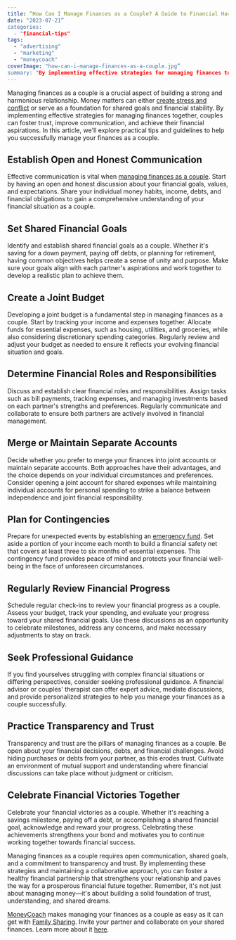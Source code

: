 ```yaml
---
title: “How Can I Manage Finances as a Couple? A Guide to Financial Harmony"
date: "2023-07-21”
categories: 
  - "financial-tips"
tags: 
  - "advertising"
  - "marketing"
  - "moneycoach"
coverImage: "how-can-i-manage-finances-as-a-couple.jpg”
summary: "By implementing effective strategies for managing finances together, couples can foster trust, improve communication, and achieve their financial aspirations."
---
```

Managing finances as a couple is a crucial aspect of building a strong and harmonious relationship. Money matters can either [create stress and conflict](/blog/are-money-topics-causing-issues-in-your-love-life) or serve as a foundation for shared goals and financial stability. By implementing effective strategies for managing finances together, couples can foster trust, improve communication, and achieve their financial aspirations. In this article, we'll explore practical tips and guidelines to help you successfully manage your finances as a couple.

## Establish Open and Honest Communication
Effective communication is vital when [managing finances as a couple](/blog/why-managing-finances-as-a-couple-can-improve-your-relationship). Start by having an open and honest discussion about your financial goals, values, and expectations. Share your individual money habits, income, debts, and financial obligations to gain a comprehensive understanding of your financial situation as a couple.

## Set Shared Financial Goals
Identify and establish shared financial goals as a couple. Whether it's saving for a down payment, paying off debts, or planning for retirement, having common objectives helps create a sense of unity and purpose. Make sure your goals align with each partner's aspirations and work together to develop a realistic plan to achieve them.

## Create a Joint Budget
Developing a joint budget is a fundamental step in managing finances as a couple. Start by tracking your income and expenses together. Allocate funds for essential expenses, such as housing, utilities, and groceries, while also considering discretionary spending categories. Regularly review and adjust your budget as needed to ensure it reflects your evolving financial situation and goals.

## Determine Financial Roles and Responsibilities
Discuss and establish clear financial roles and responsibilities. Assign tasks such as bill payments, tracking expenses, and managing investments based on each partner's strengths and preferences. Regularly communicate and collaborate to ensure both partners are actively involved in financial management.

## Merge or Maintain Separate Accounts
Decide whether you prefer to merge your finances into joint accounts or maintain separate accounts. Both approaches have their advantages, and the choice depends on your individual circumstances and preferences. Consider opening a joint account for shared expenses while maintaining individual accounts for personal spending to strike a balance between independence and joint financial responsibility.

## Plan for Contingencies
Prepare for unexpected events by establishing an [emergency fund](/blog/how-to-establish-financial-goals). Set aside a portion of your income each month to build a financial safety net that covers at least three to six months of essential expenses. This contingency fund provides peace of mind and protects your financial well-being in the face of unforeseen circumstances.

## Regularly Review Financial Progress
Schedule regular check-ins to review your financial progress as a couple. Assess your budget, track your spending, and evaluate your progress toward your shared financial goals. Use these discussions as an opportunity to celebrate milestones, address any concerns, and make necessary adjustments to stay on track.

## Seek Professional Guidance
If you find yourselves struggling with complex financial situations or differing perspectives, consider seeking professional guidance. A financial advisor or couples' therapist can offer expert advice, mediate discussions, and provide personalized strategies to help you manage your finances as a couple successfully.

## Practice Transparency and Trust
Transparency and trust are the pillars of managing finances as a couple. Be open about your financial decisions, debts, and financial challenges. Avoid hiding purchases or debts from your partner, as this erodes trust. Cultivate an environment of mutual support and understanding where financial discussions can take place without judgment or criticism.

## Celebrate Financial Victories Together
Celebrate your financial victories as a couple. Whether it's reaching a savings milestone, paying off a debt, or accomplishing a shared financial goal, acknowledge and reward your progress. Celebrating these achievements strengthens your bond and motivates you to continue working together towards financial success.

Managing finances as a couple requires open communication, shared goals, and a commitment to transparency and trust. By implementing these strategies and maintaining a collaborative approach, you can foster a healthy financial partnership that strengthens your relationship and paves the way for a prosperous financial future together. Remember, it's not just about managing money—it's about building a solid foundation of trust, understanding, and shared dreams.

[MoneyCoach](/) makes managing your finances as a couple as easy as it can get with [Family Sharing](/guides/how-to-activate-family-sync). Invite your partner and collaborate on your shared finances. Learn more about it [here](/guides/how-to-share-apple-card-transactions-with-your-partner).